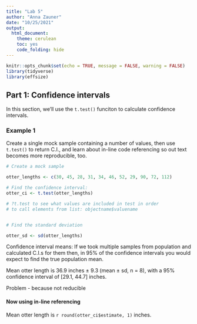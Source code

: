 ```yaml
---
title: "Lab 5"
author: "Anna Zauner"
date: "10/25/2021"
output: 
  html_document: 
    theme: cerulean
    toc: yes
    code_folding: hide
---
```


```r
knitr::opts_chunk$set(echo = TRUE, message = FALSE, warning = FALSE)
library(tidyverse)
library(effsize)
```

## Part 1: Confidence intervals

In this section, we'll use the `t.test()` funciton to calculate confidence intervals.

### Example 1

Create a single mock sample containing a number of values, then use `t.test()` to return C.I., and learn about in-line code referencing so out text becomes more reproducible, too.


```r
# Create a mock sample

otter_lengths <- c(30, 45, 28, 31, 34, 46, 52, 29, 90, 72, 112)

# Find the confidence interval:
otter_ci <- t.test(otter_lengths)

# ?t.test to see what values are included in test in order
# to call elements from list: objectname$valuename


# Find the standard deviation

otter_sd <- sd(otter_lengths)


```

Confidence interval means: If we took multiple samples from population and calculated C.I.s for them then, in 95% of the confidence intervals you would expect to find the true population mean. 

Mean otter length is 36.9 inches $\pm$ 9.3 (mean $\pm$ sd, n = 8), with a 95% confidence interval of [29.1, 44.7] inches.

Problem - because not reducible 

#### Now using in-line referencing

Mean otter length is `r round(otter_ci$estimate, 1)` inches.  


